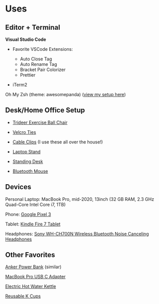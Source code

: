 # Uses

## Editor + Terminal

**Visual Studio Code**

- Favorite VSCode Extensions:

  - Auto Close Tag
  - Auto Rename Tag
  - Bracket Pair Colorizer
  - Prettier

- iTerm2

Oh My Zsh (theme: awesomepanda) ([view my setup here](https://gist.github.com/klgh/703cf7b383065d9f92b2bda19d948eb8#file-zshrc_personal))

## Desk/Home Office Setup

- [Trideer Exercise Ball Chair](https://amzn.to/2FyBilo)

- [Velcro Ties](https://amzn.to/2ScUdYZ)

- [Cable Clips](https://amzn.to/36W2XIe) (I use these all over the house!)

- [Laptop Stand](https://amzn.to/3mtC0V0)

- [Standing Desk](https://amzn.to/2Vw6n1j)

- [Bluetooth Mouse](https://amzn.to/2KXxhwV)

## Devices

Personal Laptop: MacBook Pro, mid-2020, 13inch (32 GB RAM, 2.3 GHz Quad-Core Intel Core i7, 1TB)

Phone: [Google Pixel 3](https://store.google.com/us/product/pixel_3)

Tablet: [Kindle Fire 7 Tablet](https://amzn.to/2UkfItx)

Headphones: [Sony WH-CH700N Wireless Bluetooth Noise Canceling Headphones](https://amzn.to/2tv1HhS)

## Other Favorites

[Anker Power Bank](https://amzn.to/3qlAYgb) (similar)

[MacBook Pro USB C Adapter](https://amzn.to/2L1oOsJ)

[Electric Hot Water Kettle](https://amzn.to/3qg6Suq)

[Reusable K Cups](https://amzn.to/3ohRYSJ)
